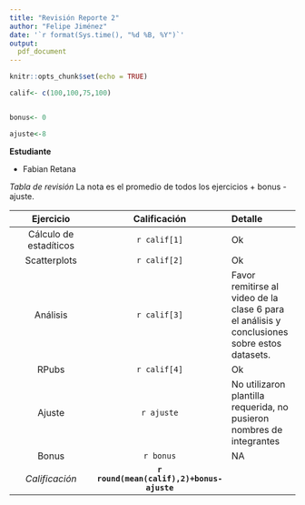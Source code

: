 ```yaml
---
title: "Revisión Reporte 2"
author: "Felipe Jiménez"
date: '`r format(Sys.time(), "%d %B, %Y")`'
output: 
  pdf_document
---
```

  
```r
knitr::opts_chunk$set(echo = TRUE)
```



```r

calif<- c(100,100,75,100)


bonus<- 0

ajuste<-8
```

**Estudiante**
  
- Fabian Retana

*Tabla de revisión* La nota es el promedio de todos los ejercicios + bonus - ajuste.
  
  | Ejercicio      | Calificación | Detalle     |
  | :----:        |    :----:   |          :--- |
  | Cálculo de estadíticos     | `r calif[1]`       | Ok |
  | Scatterplots | `r calif[2]`      |Ok  |
  | Análisis | `r calif[3]`    |Favor remitirse al video de la clase 6 para el análisis y conclusiones sobre estos datasets. |
  | RPubs | `r calif[4]`      | Ok  |
  | Ajuste  | `r ajuste `      | No utilizaron plantilla requerida, no pusieron nombres de integrantes |
    | Bonus  | `r bonus `      |NA|
  | *Calificación*  | **`r round(mean(calif),2)+bonus-ajuste `**      |      |
  
  
  
